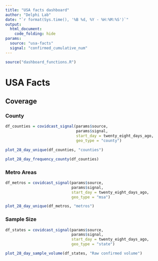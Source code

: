 ```yaml
---
title: "USA facts dashboard"
author: "Delphi Lab"
date: "`r format(Sys.time(), '%B %d, %Y - %H:%M:%S')`"
output:
  html_document:
    code_folding: hide
params:
  source: "usa-facts"
  signal: "confirmed_cumulative_num"
---
```


```r
source("dashboard_functions.R")
```

# USA Facts

## Coverage {.tabset}
### County
```r
df_counties = covidcast_signal(params$source,
                               params$signal,
                               start_day = twenty_eight_days_ago,
                               geo_type = "county")
```

```r
plot_28_day_unique(df_counties, "counties")
```

```r
plot_28_day_frequency_county(df_counties)
```

### Metro Areas

```r
df_metros = covidcast_signal(params$source,
                             params$signal,
                             start_day = twenty_eight_days_ago,
                             geo_type = "msa")
```

```r
plot_28_day_unique(df_metros, "metros")
```

### Sample Size

```r
df_states = covidcast_signal(params$source,
                             params$signal,
                             start_day = twenty_eight_days_ago,
                             geo_type = "state")

plot_28_day_sample_volume(df_states, "Raw confirmed volume")
```
